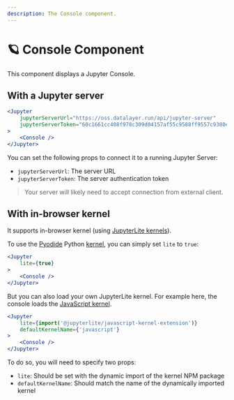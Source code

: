 ```yaml
---
description: The Console component.
---
```



# 🪐 Console Component

This component displays a Jupyter Console.

## With a Jupyter server

<StorybookView 
    story='components-console--default'
/>

```jsx
<Jupyter
    jupyterServerUrl="https://oss.datalayer.run/api/jupyter-server"
    jupyterServerToken="60c1661cc408f978c309d04157af55c9588ff9557c9380e4fb50785750703da6"
>
    <Console />
</Jupyter>
```

You can set the following props to connect it to a running Jupyter Server:
- `jupyterServerUrl`: The server URL
- `jupyterServerToken`: The server authentication token

> Your server will likely need to accept connection from external client.

## With in-browser kernel

It supports in-browser kernel (using [JupyterLite kernels](https://jupyterlite.readthedocs.io/en/stable/)).

To use the [Pyodide](https://pyodide.org/) Python [kernel](https://github.com/jupyterlite/pyodide-kernel),
you can simply set `lite` to `true`:

<StorybookView 
    story='components-console--lite-python'
/>

```jsx
<Jupyter
    lite={true}
>
    <Console />
</Jupyter>
```

But you can also load your own JupyterLite kernel. For example here, the console loads
the [JavaScript kernel](https://github.com/jupyterlite/jupyterlite/tree/main/py/jupyterlite-javascript-kernel).

<StorybookView 
    story='components-console--lite-javascript'
/>

```jsx
<Jupyter
    lite={import('@jupyterlite/javascript-kernel-extension')}
    defaultKernelName={'javascript'}
>
    <Console />
</Jupyter>
```

To do so, you will need to specify two props:
- `lite`: Should be set with the dynamic import of the kernel NPM package
- `defaultKernelName`: Should match the name of the dynamically imported kernel
